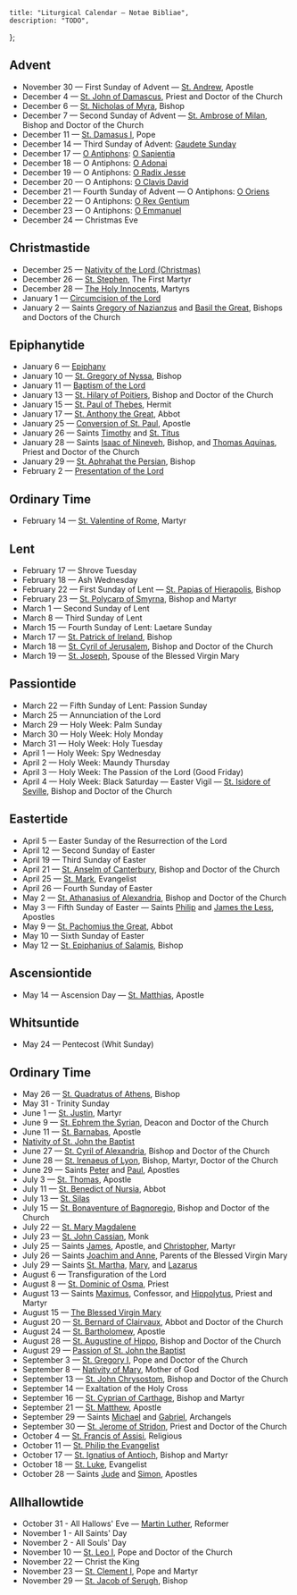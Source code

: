 	title: "Liturgical Calendar — Notae Bibliae",
	description: "TODO",
};

<Initial text="Liturgical Calendar" />

## Advent

- November 30 — First Sunday of Advent — [St. Andrew](/people/saints/apostles/andrew), Apostle
- December 4 — [St. John of Damascus](/people/saints/greek-fathers/john-of-damascus), Priest and Doctor of the Church
- December 6 — [St. Nicholas of Myra](/people/saints/early/nicholas-of-myra), Bishop
- December 7 — Second Sunday of Advent — [St. Ambrose of Milan](/people/saints/latin-fathers/ambrose-of-milan), Bishop and Doctor of the Church
- December 11 — [St. Damasus I](/people/saints/latin-fathers/damasus-of-rome), Pope
- December 14 — Third Sunday of Advent: [Gaudete Sunday](/liturgy/seasons/advent#gaudete-sunday)
- December 17 — [O Antiphons](/glossary/liturgical-terms#o-antiphons): [O Sapientia](/liturgy/music/chants/o-sapientia)
- December 18 — O Antiphons: [O Adonai](/liturgy/music/chants/o-adonai)
- December 19 — O Antiphons: [O Radix Jesse](/liturgy/music/chants/o-radix-jesse)
- December 20 — O Antiphons: [O Clavis David](/liturgy/music/chants/o-clavis-david)
- December 21 — Fourth Sunday of Advent — O Antiphons: [O Oriens](/liturgy/music/chants/o-oriens)
- December 22 — O Antiphons: [O Rex Gentium](/liturgy/music/chants/o-rex-gentium)
- December 23 — O Antiphons: [O Emmanuel](/liturgy/music/chants/o-emmanuel)
- December 24 — Christmas Eve

## Christmastide

- December 25 — [Nativity of the Lord (Christmas)](/liturgy/seasons/christmastide/christmas)
- December 26 — [St. Stephen](/people/saints/biblical/stephen), The First Martyr
- December 28 — [The Holy Innocents](/liturgy/seasons/christmastide/the-holy-innocents), Martyrs
- January 1 — [Circumcision of the Lord](/liturgy/seasons/christmastide/circumcision-of-the-lord)
- January 2 — Saints [Gregory of Nazianzus](/people/saints/cappadocian-fathers/gregory-of-nazianzus) and [Basil the Great](/people/saints/cappadocian-fathers/basil-the-great), Bishops and Doctors of the Church

## Epiphanytide

- January 6 — [Epiphany](/liturgy/seasons/epiphanytide/epiphany)
- January 10 — [St. Gregory of Nyssa](/people/saints/cappadocian-fathers/gregory-of-nyssa), Bishop
- January 11 — [Baptism of the Lord](/liturgy/seasons/epiphanytide/baptism-of-the-lord)
- January 13 — [St. Hilary of Poitiers](/people/saints/latin-fathers/hilary-of-poitiers), Bishop and Doctor of the Church
- January 15 — [St. Paul of Thebes](/people/saints/desert-fathers/paul-of-thebes), Hermit
- January 17 — [St. Anthony the Great](/people/saints/desert-fathers/anthony-the-great), Abbot
- January 25 — [Conversion of St. Paul](/people/saints/apostles/paul), Apostle
- January 26 — Saints [Timothy](/people/saints/biblical/timothy) and [St. Titus](/people/saints/biblical/titus)
- January 28 — Saints [Isaac of Nineveh](/people/saints/syriac-fathers/isaac-of-nineveh), Bishop, and [Thomas Aquinas](/people/saints/medieval/thomas-aquinas), Priest and Doctor of the Church
- January 29 — [St. Aphrahat the Persian](/people/saints/syriac-fathers/aphrahat-the-persian), Bishop
- February 2 — [Presentation of the Lord](/liturgy/seasons/epiphanytide/presentation-of-the-lord)

## Ordinary Time

- February 14 — [St. Valentine of Rome](/people/saints/early/valentine-of-rome), Martyr

## Lent

- February 17 — Shrove Tuesday
- February 18 — Ash Wednesday
- February 22 — First Sunday of Lent — [St. Papias of Hierapolis](/people/saints/apostolic-fathers/papias-of-hierapolis), Bishop
- February 23 — [St. Polycarp of Smyrna](/people/saints/apostolic-fathers/polycarp-of-smyrna), Bishop and Martyr
- March 1 — Second Sunday of Lent
- March 8 — Third Sunday of Lent
- March 15 — Fourth Sunday of Lent: Laetare Sunday
- March 17 — [St. Patrick of Ireland](/people/saints/early/patrick-of-ireland), Bishop
- March 18 — [St. Cyril of Jerusalem](/people/saints/greek-fathers/cyril-of-jerusalem), Bishop and Doctor of the Church
- March 19 — [St. Joseph](/people/saints/biblical/joseph), Spouse of the Blessed Virgin Mary

## Passiontide

- March 22 — Fifth Sunday of Lent: Passion Sunday
- March 25 — Annunciation of the Lord
- March 29 — Holy Week: Palm Sunday
- March 30 — Holy Week: Holy Monday
- March 31 — Holy Week: Holy Tuesday
- April 1 — Holy Week: Spy Wednesday
- April 2 — Holy Week: Maundy Thursday
- April 3 — Holy Week: The Passion of the Lord (Good Friday)
- April 4 — Holy Week: Black Saturday — Easter Vigil — [St. Isidore of Seville](/people/saints/latin-fathers/isidore-of-seville), Bishop and Doctor of the Church

## Eastertide

- April 5 — Easter Sunday of the Resurrection of the Lord
- April 12 — Second Sunday of Easter
- April 19 — Third Sunday of Easter
- April 21 — [St. Anselm of Canterbury](/people/saints/medieval/anselm-of-canterbury), Bishop and Doctor of the Church
- April 25 — [St. Mark](/people/saints/evangelists/mark), Evangelist
- April 26 — Fourth Sunday of Easter
- May 2 — [St. Athanasius of Alexandria](/people/saints/greek-fathers/athanasius-of-alexandria), Bishop and Doctor of the Church
- May 3 — Fifth Sunday of Easter — Saints [Philip](/people/saints/apostles/philip) and [James the Less](/people/saints/apostles/james-the-less), Apostles
- May 9 — [St. Pachomius the Great](/people/saints/desert-fathers/pachomius-the-great), Abbot
- May 10 — Sixth Sunday of Easter
- May 12 — [St. Epiphanius of Salamis](/people/saints/early/epiphanius-of-salamis), Bishop

## Ascensiontide

- May 14 — Ascension Day — [St. Matthias](/people/saints/apostles/matthias), Apostle

## Whitsuntide

- May 24 — Pentecost (Whit Sunday)

## Ordinary Time

- May 26 — [St. Quadratus of Athens](/people/saints/apostolic-fathers/quadratus-of-athens), Bishop
- May 31 - Trinity Sunday
- June 1 — [St. Justin](/people/saints/greek-fathers/justin-martyr), Martyr
- June 9 — [St. Ephrem the Syrian](/people/saints/syriac-fathers/ephrem-the-syrian), Deacon and Doctor of the Church
- June 11 — [St. Barnabas](/people/saints/apostles/barnabas), Apostle
- [Nativity of St. John the Baptist](/people/saints/biblical/john-the-baptist)
- June 27 — [St. Cyril of Alexandria](/people/saints/greek-fathers/cyril-of-alexandria), Bishop and Doctor of the Church
- June 28 — [St. Irenaeus of Lyon](/people/saints/greek-fathers/irenaeus-of-lyon), Bishop, Martyr, Doctor of the Church
- June 29 — Saints [Peter](/people/saints/apostles/peter) and [Paul](/people/saints/apostles/paul), Apostles
- July 3 — [St. Thomas](/people/saints/apostles/thomas), Apostle
- July 11 — [St. Benedict of Nursia](/people/saints/medieval/benedict-of-nursia), Abbot
- July 13 — [St. Silas](/people/saints/biblical/silas)
- July 15 — [St. Bonaventure of Bagnoregio](/people/saints/medieval/bonaventure-of-bagnoregio), Bishop and Doctor of the Church
- July 22 — [St. Mary Magdalene](/people/saints/biblical/mary-magdalene)
- July 23 — [St. John Cassian](/people/saints/early/john-cassian), Monk
- July 25 — Saints [James](/people/saints/apostles/james), Apostle, and [Christopher](/people/saints/early/christopher-of-lycia), Martyr
- July 26 — Saints [Joachim and Anne](/people/saints/biblical/joachim-and-anne), Parents of the Blessed Virgin Mary
- July 29 — Saints [St. Martha](/people/saints/biblical/martha), [Mary](/people/saints/biblical/mary-of-bethany), and [Lazarus](/people/saints/biblical/lazarus)
- August 6 — Transfiguration of the Lord
- August 8 — [St. Dominic of Osma](/people/saints/medieval/dominic-of-osma), Priest
- August 13 — Saints [Maximus](/people/saints/greek-fathers/maximus-the-confessor), Confessor, and [Hippolytus](/people/saints/early/hippolytus-of-rome), Priest and Martyr
- August 15 — [The Blessed Virgin Mary](/people/saints/biblical/mary)
- August 20 — [St. Bernard of Clairvaux](/people/saints/medieval/bernard-of-clairvaux), Abbot and Doctor of the Church
- August 24 — [St. Bartholomew](/people/saints/apostles/bartholomew), Apostle
- August 28 — [St. Augustine of Hippo](/people/saints/latin-fathers/augustine-of-hippo), Bishop and Doctor of the Church
- August 29 — [Passion of St. John the Baptist](/people/saints/biblical/john-the-baptist)
- September 3 — [St. Gregory I](/people/saints/latin-fathers/gregory-the-great), Pope and Doctor of the Church
- September 8 — [Nativity of Mary](/people/saints/biblical/mary), Mother of God
- September 13 — [St. John Chrysostom](/people/saints/greek-fathers/john-chrysostom), Bishop and Doctor of the Church
- September 14 — Exaltation of the Holy Cross
- September 16 — [St. Cyprian of Carthage](/people/saints/latin-fathers/cyprian-of-carthage), Bishop and Martyr
- September 21 — [St. Matthew](/people/saints/apostles/matthew), Apostle
- September 29 — Saints [Michael](/people/saints/angels/michael) and [Gabriel](/people/saints/angels/gabriel), Archangels
- September 30 — [St. Jerome of Stridon](/people/saints/latin-fathers/jerome-of-stridon), Priest and Doctor of the Church
- October 4 — [St. Francis of Assisi](/people/saints/medieval/francis-of-assisi), Religious
- October 11 — [St. Philip the Evangelist](/people/saints/biblical/philip-the-evangelist)
- October 17 — [St. Ignatius of Antioch](/people/saints/apostolic-fathers/ignatius-of-antioch), Bishop and Martyr
- October 18 — [St. Luke](/people/saints/evangelists/luke), Evangelist
- October 28 — Saints [Jude](/people/saints/apostles/jude) and [Simon](/people/saints/apostles/simon), Apostles

## Allhallowtide

- October 31 - All Hallows' Eve — [Martin Luther](/meditations/a-brief-history-of-the-reformation-part-3#martin-luther), Reformer
- November 1 - All Saints' Day
- November 2 - All Souls' Day
- November 10 — [St. Leo I](/people/saints/latin-fathers/leo-the-great), Pope and Doctor of the Church
- November 22 — Christ the King
- November 23 — [St. Clement I](/people/saints/apostolic-fathers/clement-of-rome), Pope and Martyr
- November 29 — [St. Jacob of Serugh](/people/saints/syriac-fathers/jacob-of-serugh), Bishop
